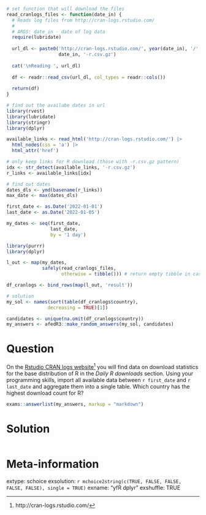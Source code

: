 ```r
# set function that will download the files
read_cranlogs_files <- function(date_in) {
  # Reads log files from http://cran-logs.rstudio.com/
  #
  # ARGS: date_in - date of log data
  require(lubridate)
  
  url_dl <- paste0('http://cran-logs.rstudio.com/', year(date_in), '/',
                   date_in, '-r.csv.gz')
  
  cat('\nReading ', url_dl)
  
  df <- readr::read_csv(url_dl, col_types = readr::cols())
  
  return(df)
}

# find out the availabe dates in url
library(rvest)
library(lubridate)
library(stringr)
library(dplyr)

available_links <- read_html('http://cran-logs.rstudio.com/') |>
  html_nodes(css = 'a') |>
  html_attr('href')

# only keep links for R download (those with -r.csv.gz pattern)
idx <- str_detect(available_links, '-r.csv.gz')
r_links <- available_links[idx]

# find out dates 
dates_dls <- ymd(basename(r_links))
max_date <- max(dates_dls)

first_date <- as.Date('2022-01-01')
last_date <- as.Date('2022-01-05')

my_dates <- seq(first_date, 
                last_date, 
                by = '1 day')

library(purrr) 
library(dplyr)

l_out <- map(my_dates, 
             safely(read_cranlogs_files, 
                    otherwise = tibble())) # return empty tibble in case of error

df_cranlogs <- bind_rows(map(l_out, 'result'))

# solution 
my_sol <- names(sort(table(df_cranlogs$country), 
               decreasing = TRUE)[1])
```

```r
candidates <- unique(na.omit(df_cranlogs$country))
my_answers <- afedR3::make_random_answers(my_sol, candidates)
```

Question
========

On the [Rstudio CRAN logs website](http://cran-logs.rstudio.com/)^[http://cran-logs.rstudio.com/] you will find data on download statistics for the base distribution of R in the _Daily R downloads_ section. Using your programming skills, import all available data between `r first_date` and `r last_date` and aggregate them into a single table. Which country has the highest download count for R?


```r
exams::answerlist(my_answers, markup = "markdown")
```


Solution
================

```r
```


Meta-information
================
extype: schoice
exsolution: `r mchoice2string(c(TRUE, FALSE, FALSE, FALSE, FALSE), single = TRUE)`
exname: "yfR dplyr"
exshuffle: TRUE


